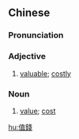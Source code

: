 {{also|值钱}}
==Chinese==
{{zh-forms|s=值钱}}

===Pronunciation===
{{zh-pron
|m=zhíqián
|c=zik6 cin4-2
|h=pfs=ta̍t-chhièn
|mn=ta̍t-chîⁿ
|cat=a,n
}}

===Adjective===
{{zh-adj}}

# [[valuable]]; [[costly]]

===Noun===
{{zh-noun}}

# {{lb|zh|literary}} [[value]]; [[cost]]

[[hu:值錢]]